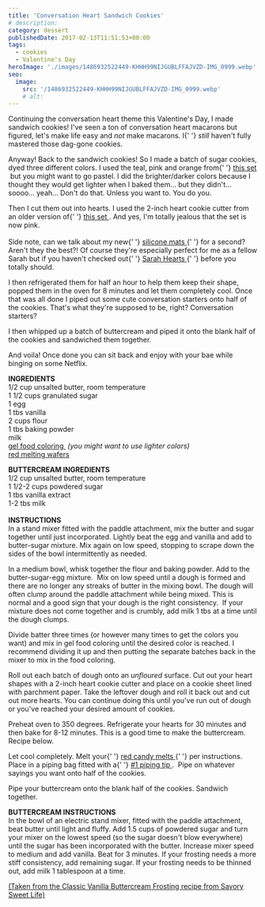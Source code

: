 ```yaml
---
title: 'Conversation Heart Sandwich Cookies'
# description:
category: dessert
publishedDate: 2017-02-13T11:51:53+00:00
tags:
  - cookies
  - Valentine's Day
heroImage: './images/1486932522449-KHHH99NIJGUBLFFAJVZD-IMG_0999.webp'
seo:
  image:
    src: '/1486932522449-KHHH99NIJGUBLFFAJVZD-IMG_0999.webp'
    # alt:
---
```



<div class="sqs-html-content">
	<p>
		Continuing the conversation heart theme this Valentine's Day, I made
		sandwich cookies! I've seen a ton of conversation heart macarons but
		figured, let's make life easy and <em>not </em>make macarons. I{' '}
		<em>still</em> haven't fully mastered those dag-gone cookies.
	</p>
</div>
<div
	class="image-block-outer-wrapper layout-caption-hidden design-layout-inline"
	data-test="image-block-inline-outer-wrapper"
>
	<figure class="sqs-block-image-figure intrinsic">
		<div
			class="image-block-wrapper"
			data-animation-role="image"
			data-animation-override=""
		>
			<div class="sqs-image-shape-container-element has-aspect-ratio">
				<Picture
					src={ContentImage1}
					alt="conversation heart sandwich cookies | sarah makes stuff"
				></Picture>
			</div>
		</div>
	</figure>
</div>
<div class="sqs-html-content">
	<p>
		Anyway! Back to the sandwich cookies! So I made a batch of sugar cookies,
		dyed three different colors. I used the teal, pink and orange from{' '}
		<a
			target="_blank"
			href="https://www.amazon.com/Wilton-Neon-Gel-Food-Color/dp/B007EMYD8M"
		>
			this set
		</a>
		 but you might want to go pastel. I did the brighter/darker colors because I
		thought they would get lighter when I baked them... but they didn't...
		soooo... yeah... Don't do that. Unless you want to. You do you.
	</p>
	<p>
		Then I cut them out into hearts. I used the 2-inch heart cookie cutter from
		an older version of{' '}
		<a
			target="_blank"
			href="https://www.amazon.com/Wilton-Nesting-Heart-Cutter-Set/dp/B0000CF4KC"
		>
			this set
		</a>
		. And yes, I'm totally jealous that the set is now pink. 
		<br />
		<br />
		Side note, can we talk about my new{' '}
		<a target="_blank" href="http://sarahhearts.com/silicone-baking-mat/">
			silicone mats
		</a>{' '}
		for a second? Aren't they the best?! Of course they're especially perfect
		for me as a fellow Sarah but if you haven't checked out{' '}
		<a target="_blank" href="http://sarahhearts.com">
			Sarah Hearts
		</a>{' '}
		before you totally should. 
	</p>
</div>
<div
	class="image-block-outer-wrapper layout-caption-hidden design-layout-inline"
	data-test="image-block-inline-outer-wrapper"
>
	<figure class="sqs-block-image-figure intrinsic">
		<div
			class="image-block-wrapper"
			data-animation-role="image"
			data-animation-override=""
		>
			<div class="sqs-image-shape-container-element has-aspect-ratio">
				<Picture
					src={ContentImage2}
					alt="conversation heart sandwich cookies | sarah makes stuff"
				></Picture>
			</div>
		</div>
	</figure>
</div>
<div class="sqs-html-content">
	<p>
		I then refrigerated them for half an hour to help them keep their shape,
		popped them in the oven for 8 minutes and let them completely cool. Once
		that was all done I piped out some cute conversation starters onto half of
		the cookies. That's what they're supposed to be, right? Conversation
		starters?
	</p>
</div>
<div
	class="image-block-outer-wrapper layout-caption-hidden design-layout-inline"
	data-test="image-block-inline-outer-wrapper"
>
	<figure class="sqs-block-image-figure intrinsic">
		<div
			class="image-block-wrapper"
			data-animation-role="image"
			data-animation-override=""
		>
			<div class="sqs-image-shape-container-element has-aspect-ratio">
				<Picture
					src={ContentImage3}
					alt="conversation heart sandwich cookies | sarah makes stuff"
				></Picture>
			</div>
		</div>
	</figure>
</div>
<div class="sqs-html-content">
	<p>
		I then whipped up a batch of buttercream and piped it onto the blank half of
		the cookies and sandwiched them together. 
	</p>
</div>
<div
	class="image-block-outer-wrapper layout-caption-hidden design-layout-inline"
	data-test="image-block-inline-outer-wrapper"
>
	<figure class="sqs-block-image-figure intrinsic">
		<div
			class="image-block-wrapper"
			data-animation-role="image"
			data-animation-override=""
		>
			<div class="sqs-image-shape-container-element has-aspect-ratio">
				<Picture
					src={ContentImage4}
					alt="conversation heart sandwich cookies | sarah makes stuff"
				></Picture>
			</div>
		</div>
	</figure>
</div>
<div class="sqs-html-content">
	<p>
		And voila! Once done you can sit back and enjoy with your bae while binging
		on some Netflix. 
	</p>
</div>
<div
	class="image-block-outer-wrapper layout-caption-below design-layout-inline"
	data-test="image-block-inline-outer-wrapper"
>
	<figure class="sqs-block-image-figure intrinsic">
		<div
			class="image-block-wrapper"
			data-animation-role="image"
			data-animation-override=""
		>
			<div class="sqs-image-shape-container-element has-aspect-ratio">
				<Picture
					src={ContentImage5}
					alt="conversation heart sandwich cookie | sarah makes stuff"
				></Picture>
			</div>
		</div>
	</figure>
</div>
<div class="sqs-html-content">
	<p>
		<strong>INGREDIENTS</strong>
		<br />
		1/2 cup unsalted butter, room temperature
		<br />1 1/2 cups granulated sugar
		<br />1 egg
		<br />1 tbs vanilla
		<br />2 cups flour
		<br />1 tbs baking powder
		<br />
		milk
		<br />
		<a
			target="_blank"
			href="https://www.amazon.com/Wilton-Neon-Gel-Food-Color/dp/B007EMYD8M"
		>
			gel food coloring
		</a>
		 <em>(you might want to use lighter colors)</em>
		<br />
		<a
			target="_blank"
			href="https://www.amazon.com/Wilton-Red-Candy-Melts-12-Ounce/dp/B0061TXSR6"
		>
			red melting wafers
		</a>
	</p>
	<p>
		<strong>BUTTERCREAM INGREDIENTS</strong>
		<br />
		1/2 cup unsalted butter, room temperature
		<br />1 1/2-2 cups powdered sugar
		<br />1 tbs vanilla extract
		<br />
		1-2 tbs milk
		<br />
		<br />
		<strong>INSTRUCTIONS</strong>
		<br />
		In a stand mixer fitted with the paddle attachment, mix the butter and sugar
		together until just incorporated. Lightly beat the egg and vanilla and add
		to butter-sugar mixture. Mix again on low speed, stopping to scrape down the
		sides of the bowl intermittently as needed.
	</p>
	<p>
		In a medium bowl, whisk together the flour and baking powder. Add to the
		butter-sugar-egg mixture.  Mix on low speed until a dough is formed and
		there are no longer any streaks of butter in the mixing bowl. The dough will
		often clump around the paddle attachment while being mixed. This is normal
		and a good sign that your dough is the right consistency.  If your mixture
		does not come together and is crumbly, add milk 1 tbs at a time until the
		dough clumps. 
	</p>
	<p>
		Divide batter three times (or however many times to get the colors you want)
		and mix in gel food coloring until the desired color is reached. I recommend
		dividing it up and then putting the separate batches back in the mixer to
		mix in the food coloring. 
	</p>
	<p>
		Roll out each batch of dough onto an <em>unfloured</em> surface. Cut out
		your heart shapes with a 2-inch heart cookie cutter and place on a cookie
		sheet lined with parchment paper. Take the leftover dough and roll it back
		out and cut out more hearts. You can continue doing this until you've run
		out of dough or you've reached your desired amount of cookies.
	</p>
	<p>
		Preheat oven to 350 degrees. Refrigerate your hearts for 30 minutes and then
		bake for 8-12 minutes. This is a good time to make the buttercream. Recipe
		below. 
	</p>
	<p>
		Let cool completely. Melt your{' '}
		<a
			target="_blank"
			href="https://www.amazon.com/Wilton-Red-Candy-Melts-12-Ounce/dp/B0061TXSR6"
		>
			red candy melts
		</a>{' '}
		per instructions. Place in a piping bag fitted with a{' '}
		<a
			target="_blank"
			href="https://www.amazon.com/Wilton-1-Round-Decorating-Tip/dp/B004AT3XCO"
		>
			#1 piping tip
		</a>
		.  Pipe on whatever sayings you want onto half of the cookies. 
	</p>
	<p>
		Pipe your buttercream onto the blank half of the cookies. Sandwich together.
	</p>
	<p>
		<strong>BUTTERCREAM INSTRUCTIONS</strong>
		<br />
		In the bowl of an electric stand mixer, fitted with the paddle attachment,
		beat butter until light and fluffy. Add 1.5 cups of powdered sugar and turn
		your mixer on the lowest speed (so the sugar doesn't blow everywhere) until
		the sugar has been incorporated with the butter. Increase mixer speed to
		medium and add vanilla. Beat for 3 minutes. If your frosting needs a more
		stiff consistency, add remaining sugar. If your frosting needs to be thinned
		out, add milk 1 tablespoon at a time.
	</p>
	<p>
		<a
			target="_blank"
			href="http://savorysweetlife.com/2010/03/buttercream-frosting/"
		>
			(Taken from the Classic Vanilla Buttercream Frosting recipe from Savory
			Sweet Life)
		</a>
	</p>
</div>
